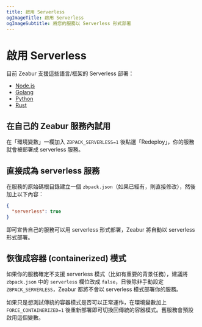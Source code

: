 ```yaml
---
title: 啟用 Serverless
ogImageTitle: 啟用 Serverless
ogImageSubtitle: 將您的服務以 Serverless 形式部署
---
```


# 啟用 Serverless

目前 Zeabur 支援這些語言/框架的 Serverless 部署：

- [Node.js](/guides/nodejs)
- [Golang](/guides/go)
- [Python](/guides/python)
- [Rust](/guides/rust)

## 在自己的 Zeabur 服務內試用

在「環境變數」一欄加入 `ZBPACK_SERVERLESS=1` 後點選「Redeploy」，你的服務就會被部署成 serverless 服務。

## 直接成為 serverless 服務

在服務的原始碼根目錄建立一個 `zbpack.json`（如果已經有，則直接修改），然後加上以下內容：

```json
{
  "serverless": true
}
```

即可宣告自己的服務可以用 serverless 形式部署，Zeabur 將自動以 serverless 形式部署。

## 恢復成容器 (containerized) 模式

如果你的服務確定不支援 serverless 模式（比如有重要的背景任務），建議將 `zbpack.json` 中的
`serverless` 欄位改成 `false`，日後除非手動設定 `ZBPACK_SERVERLESS`，Zeabur 都將不會以
serverless 模式部署你的服務。

如果只是想測試傳統的容器模式是否可以正常運作，在環境變數加上 `FORCE_CONTAINERIZED=1`
後重新部署即可切換回傳統的容器模式。舊服務會預設啟用這個變數。
